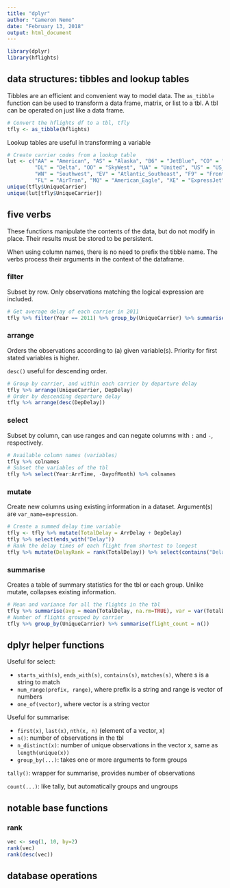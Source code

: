 ```yaml
---
title: "dplyr"
author: "Cameron Nemo"
date: "February 13, 2018"
output: html_document
---
```


```r
library(dplyr)
library(hflights)
```

## data structures: tibbles and lookup tables

Tibbles are an efficient and convenient way to model data. The `as_tibble` function can be used to transform a data frame, matrix, or list to a tbl. A tbl can be operated on just like a data frame. 

```r
# Convert the hflights df to a tbl, tfly
tfly <- as_tibble(hflights)
```

Lookup tables are useful in transforming a variable

```r
# Create carrier codes from a lookup table
lut <- c("AA" = "American", "AS" = "Alaska", "B6" = "JetBlue", "CO" = "Continental",
         "DL" = "Delta", "OO" = "SkyWest", "UA" = "United", "US" = "US_Airways", 
         "WN" = "Southwest", "EV" = "Atlantic_Southeast", "F9" = "Frontier", 
         "FL" = "AirTran", "MQ" = "American_Eagle", "XE" = "ExpressJet", "YV" = "Mesa")
unique(tfly$UniqueCarrier)
unique(lut[tfly$UniqueCarrier])
```

## five verbs

These functions manipulate the contents of the data, but do not modify in place. Their results must be stored to be persistent.

When using column names, there is no need to prefix the tibble name. The verbs process their arguments in the context of the dataframe.

### filter

Subset by row. Only observations matching the logical expression are included.

```r
# Get average delay of each carrier in 2011
tfly %>% filter(Year == 2011) %>% group_by(UniqueCarrier) %>% summarise(AvgDepDelay = mean(DepDelay, na.rm=TRUE))
```

### arrange

Orders the observations according to (a) given variable(s). Priority for first stated variables is higher.

`desc()` useful for descending order.

```r
# Group by carrier, and within each carrier by departure delay
tfly %>% arrange(UniqueCarrier, DepDelay)
# Order by descending departure delay
tfly %>% arrange(desc(DepDelay))
```

### select

Subset by column, can use ranges and can negate columns with `:` and `-`, respectively.

```r
# Available column names (variables)
tfly %>% colnames
# Subset the variables of the tbl
tfly %>% select(Year:ArrTime, -DayofMonth) %>% colnames
```

### mutate

Create new columns using existing information in a dataset. Argument(s) are `var_name=expression`.

```r
# Create a summed delay time variable
tfly <- tfly %>% mutate(TotalDelay = ArrDelay + DepDelay)
tfly %>% select(ends_with("Delay"))
# Rank the delay times of each flight from shortest to longest
tfly %>% mutate(DelayRank = rank(TotalDelay)) %>% select(contains("Delay"))
```

### summarise

Creates a table of summary statistics for the tbl or each group. Unlike mutate, collapses existing information.

```r
# Mean and variance for all the flights in the tbl
tfly %>% summarise(avg = mean(TotalDelay, na.rm=TRUE), var = var(TotalDelay, na.rm=TRUE))
# Number of flights grouped by carrier
tfly %>% group_by(UniqueCarrier) %>% summarise(flight_count = n())
```

## dplyr helper functions

Useful for select: 

* `starts_with(s)`, `ends_with(s)`, `contains(s)`, `matches(s)`, where s is a string to match
* `num_range(prefix, range)`, where prefix is a string and range is vector of numbers
* `one_of(vector)`, where vector is a string vector

Useful for summarise:
 
* `first(x)`, `last(x)`, `nth(x, n)` (element of a vector, x)
* `n()`: number of observations in the tbl
* `n_distinct(x)`: number of unique observations in the vector x, same as `length(unique(x))`
* `group_by(...)`: takes one or more arguments to form groups

`tally()`: wrapper for summarise, provides number of observations

`count(...)`: like tally, but automatically groups and ungroups

## notable base functions

### rank

```r
vec <- seq(1, 10, by=2)
rank(vec)
rank(desc(vec))
```

## database operations

